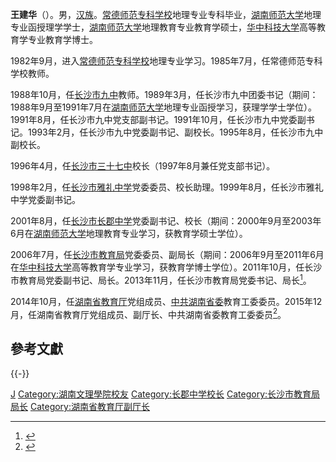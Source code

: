 {{prose|time=2016-05-26T04:16:32+00:00}}
'''王建华'''（{{bd|||}}）。男，[[汉族|汉族]]。[[常德师范专科学校|常德师范专科学校]]地理专业专科毕业，[[湖南师范大学|湖南师范大学]]地理专业函授理学学士，[[湖南师范大学|湖南师范大学]]地理教育专业教育学硕士，[[华中科技大学|华中科技大学]]高等教育学专业教育学博士。

1982年9月，进入[[常德师范专科学校|常德师范专科学校]]地理专业学习。1985年7月，任常德师范专科学校教师。

1988年10月，任[[长沙市九中|长沙市九中]]教师。1989年3月，任长沙市九中团委书记（期间：1988年9月至1991年7月在[[湖南师范大学|湖南师范大学]]地理专业函授学习，获理学学士学位）。1991年8月，任长沙市九中党支部副书记。1991年10月，任长沙市九中党委副书记。1993年2月，任长沙市九中党委副书记、副校长。1995年8月，任长沙市九中副校长。

1996年4月，任[[长沙市三十七中|长沙市三十七中]]校长（1997年8月兼任党支部书记）。

1998年2月，任[[长沙市雅礼中学|长沙市雅礼中学]]党委委员、校长助理。1999年8月，任长沙市雅礼中学党委副书记。

2001年8月，任[[长沙市长郡中学|长沙市长郡中学]]党委副书记、校长（期间：2000年9月至2003年6月在[[湖南师范大学|湖南师范大学]]地理教育专业学习，获教育学硕士学位）。

2006年7月，任[[长沙市教育局|长沙市教育局]]党委委员、副局长（期间：2006年9月至2011年6月在[[华中科技大学|华中科技大学]]高等教育学专业学习，获教育学博士学位）。2011年10月，任长沙市教育局党委副书记、局长。2013年11月，任长沙市教育局党委书记、局长<ref>{{cite web|url=http://hn.qq.com/a/20141128/066212.htm|title=长郡校长卢鸿鸣履新长沙市教育局局长|publisher=腾讯|accessdate=2011-11-07|deadurl=yes|archiveurl=https://web.archive.org/web/20150416164613/http://hn.qq.com/a/20141128/066212.htm|archivedate=2015-04-16}}</ref>。

2014年10月，任[[湖南省教育厅|湖南省教育厅]]党组成员、[[中共湖南省委|中共湖南省委]]教育工委委员。2015年12月，任湖南省教育厅党组成员、副厅长、中共湖南省委教育工委委员<ref>{{cite web|url=http://rsc.gov.hnedu.cn/show/196458.html|title=王建华|publisher=湖南省教育厅|accessdate=2011-11-07|deadurl=yes|archiveurl=https://web.archive.org/web/20160301003220/http://rsc.gov.hnedu.cn/show/196458.html|archivedate=2016年3月1日|df=}}</ref>。

==參考文獻==
{{reflist}}

{{-}}
{{start box}}
{{s-gov|prc}}
{{s-before|[[]]}}
{{s-title|[[长沙市教育局|长沙市教育局]]局长|2011年10月-2014年10月}}
{{s-after|[[卢鸿鸣|卢鸿鸣]]}}
{{s-edu}}
{{s-before|[[胡立|胡立]]}}
{{s-title|[[长郡中学|长郡中学]]校长|2001年8月-2006年7月}}
{{s-after|[[卢鸿鸣|卢鸿鸣]]}}
{{end box}}

[[Category:王姓|J]]
[[Category:湖南文理學院校友|Category:湖南文理學院校友]]
[[Category:长郡中学校长|Category:长郡中学校长]]
[[Category:长沙市教育局局长|Category:长沙市教育局局长]]
[[Category:湖南省教育厅副厅长|Category:湖南省教育厅副厅长]]